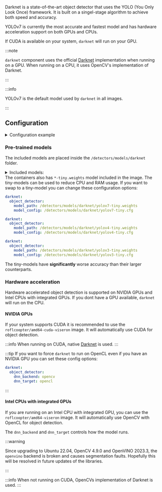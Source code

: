 


<ComponentHeader meta={ComponentMetadata} />

Darknet is a state-of-the-art object detector that uses the YOLO (You Only Look Once) framework.
It is built on a singel-stage algorithm to achieve both speed and accuracy.

YOLOv7 is currently the most accurate and fastest model and has hardware acceleration support on both GPUs and CPUs.

If CUDA is available on your system, `darknet` will run on your GPU.

:::note

`darknet` component uses the official [Darknet](https://github.com/AlexeyAB/darknet) implementation when running on a GPU.
When running on a CPU, it uses OpenCV's implementation of Darknet.

:::

:::info

YOLOv7 is the default model used by `darknet` in all images.

:::

## Configuration

<details>
  <summary>Configuration example</summary>

```yaml
darknet:
  object_detector:
    cameras:
      viseron_camera1:
        fps: 1
        scan_on_motion_only: true
        log_all_objects: false
        labels:
          - label: dog
            confidence: 0.7
            trigger_event_recording: false
          - label: cat
            confidence: 0.8
        zones:
          - name: zone1
            coordinates:
              - x: 0
                y: 500
              - x: 1920
                y: 500
              - x: 1920
                y: 1080
              - x: 0
                y: 1080
            labels:
              - label: person
                confidence: 0.8
                trigger_event_recording: true
        mask:
          - coordinates:
              - x: 400
                y: 200
              - x: 1000
                y: 200
              - x: 1000
                y: 750
              - x: 400
                y: 750
```

</details>

<ComponentConfiguration config={config} />

<ObjectDetector
  meta={ComponentMetadata}
  labelPath="/detectors/models/darknet/coco.names"
/>

### Pre-trained models

The included models are placed inside the `/detectors/models/darknet` folder.

<details>
<summary>Included models:</summary>

- `yolov3-tiny.weights`
- `yolov3.weights`
- `yolov4-tiny.weights`
- `yolov4.weights`
- `yolov7-tiny.weights`
- `yolov7.weights`
- `yolov7x.weights`

:::tip

This [GitHub issue](https://github.com/AlexeyAB/darknet/issues/7087#issue-758524970) explains the models quite well.

To make an educated guess of what model to use, you can reference [this image.](https://user-images.githubusercontent.com/4096485/101356322-f1f5a180-38a8-11eb-9907-4fe4f188d887.png)<br></br>
It will help you find the perfect trade-off between accuracy and latency.

:::

:::warning

The image `roflcoopter/rpi3-viseron` only includes the `yolov7-tiny.weights` model.

:::

</details>

<Admonition type="tip">
The containers also has <code>*-tiny.weights</code> model included in the image.
The tiny-models can be used to reduce CPU and RAM usage.
If you want to swap to a tiny-model you can change these configuration options:

<Tabs>
<TabItem value="yolov7" label="YOLOv7" default>

```yaml
darknet:
  object_detector:
    model_path: /detectors/models/darknet/yolov7-tiny.weights
    model_config: /detectors/models/darknet/yolov7-tiny.cfg
```

</TabItem>
<TabItem value="yolov4" label="YOLOv4" default>

```yaml
darknet:
  object_detector:
    model_path: /detectors/models/darknet/yolov4-tiny.weights
    model_config: /detectors/models/darknet/yolov4-tiny.cfg
```

</TabItem>
<TabItem value="yolov3" label="YOLOv3">

```yaml
darknet:
  object_detector:
    model_path: /detectors/models/darknet/yolov3-tiny.weights
    model_config: /detectors/models/darknet/yolov3-tiny.cfg
```

</TabItem>
</Tabs>

<Admonition type="note">
  The tiny-models have <b>significantly</b> worse accuracy than their larger
  counterparts.
</Admonition>

</Admonition>

### Hardware acceleration

Hardware accelerated object detection is supported on NVIDIA GPUs and Intel CPUs with integrated GPUs.
If you dont have a GPU available, `darknet` will run on the CPU.

#### NVIDIA GPUs

If your system supports CUDA it is recommended to use the `roflcoopter/amd64-cuda-viseron` image.
It will automatically use CUDA for object detection.

:::info
When running on CUDA, native [Darknet](https://github.com/AlexeyAB/darknet) is used.
:::

:::tip
If you want to force `darknet` to run on OpenCL even if you have an NVIDIA GPU you can set these config options:

```yaml
darknet:
  object_detector:
    dnn_backend: opencv
    dnn_target: opencl
```

:::

#### Intel CPUs with integrated GPUs

If you are running on an Intel CPU with integrated GPU, you can use the `roflcoopter/amd64-viseron` image.
It will automatically use OpenCV with OpenCL for object detection.

The `dnn_backend` and `dnn_target` controls how the model runs.

:::warning

Since upgrading to Ubuntu 22.04, OpenCV 4.9.0 and OpenVINO 2023.3, the `openvino` backend is broken and causes segmentation faults.
Hopefully this will be resolved in future updates of the libraries.

:::

:::info
When not running on CUDA, OpenCVs implementation of Darknet is used.
:::

<ComponentTroubleshooting meta={ComponentMetadata} />
